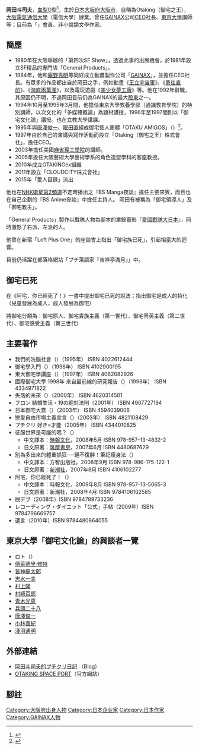 {{blpsources|time=2016-12-07T06:20:16+00:00}}
{{japanese|japanese=岡田 斗司夫|kana=おかだ としお|romaji=Okada Toshio}}

'''岡田斗司夫'''{{BD|1958年|7月1日}}，[[血型|血型]]O型<ref>{{Cite web|title=【岡田斗司夫】プロフィール(年齢)|url=https://www.excite.co.jp/news/dictionary/person/PE3ae917c81a99f55002f718af26607b2cbdb0bf16/|access-date=2021-10-01|work=エキサイトニュース|language=ja|archive-date=2021-09-21|archive-url=https://web.archive.org/web/20210921120435/https://www.excite.co.jp/news/dictionary/person/PE3ae917c81a99f55002f718af26607b2cbdb0bf16/}}</ref>，生於[[日本|日本]][[大阪府|大阪府]][[大阪市|大阪市]]，自稱為Otaking（御宅之王），[[大阪电气通信大学短期大学部|大阪電氣通信大學]]（電信大學）肄業。曾任[[GAINAX|GAINAX]]公司[[CEO|CEO]]社長、[[東京大學|東京大學]]講師等；目前為「{{lang|ja|と学会}}」會員、非小說類文學作家。

== 簡歷 ==
{{Prose|章節'''簡歷'''|time=2021-10-1}}
*1980年在大阪舉辦的「第四次SF Show」，透過此事的出展機會，於1981年設立SF精品的專門店「General Products」。
* 1984年，他和[[庵野秀明|庵野秀明]]等同好成立動畫製作公司「[[GAINAX|GAINAX]]」，並擔任CEO社長。有眾多的作品都出自於岡田之手，例如動畫《[[王立宇宙軍|王立宇宙軍]]》、《[[勇往直前_(動畫)|勇往直前]]》、《[[海底兩萬浬|海底兩萬浬]]》，以及電玩遊戲《[[美少女夢工廠|美少女夢工廠]]》等。他在1992年辭職，其原因仍不明，不過岡田目前仍為GAINAX的最大[[股東|股東]]之一。
* 1994年10月至1995年3月間，他擔任東京大學教養學部（通識教育學院）的特別講師，以次文化的「多媒體概論」為題材講授，1996年至1997間則以「御宅文化論」講授。也在立教大學講課。
* 1995年與[[唐澤俊一|唐澤俊一]]、[[眠田直|眠田直]]組成御宅藝人團體「OTAKU AMIGOS」（{{Lang-ja|オタクアミーゴス}}）<ref>{{Cite web|title=オタクアミーゴス|url=http://mindypower.com/amigos/oa-menu.html|access-date=2021-10-01|work=mindypower.com|archive-date=2022-01-18|archive-url=https://web.archive.org/web/20220118010140/http://mindypower.com/amigos/oa-menu.html}}</ref>。
* 1997年由於自己的演講與寫作活動而設立「Otaking（御宅之王）株式會社」，擔任CEO。
* 2003年擔任美國[[麻省理工學院|麻省理工學院]]的講師。
* 2005年擔任大阪藝術大學藝術學系的角色造型學科的客座教授。
* 2010年成立OTAKINGex組織
* 2011年設立「CLOUDCITY株式會社」
* 2015年「愛人目録」流出

他也在[[NHK衛星第2頻道|NHK衛星第2頻道]]不定時播出之『BS Manga夜談』擔任主要來賓，而且也在自己企劃的『BS Anime夜談』中擔任主持人。
岡田有被稱為「御宅領導人」及「御宅教主」。

「General Products」製作以戰隊人物為腳本的業餘電影『[[愛國戰隊大日本|愛國戰隊大日本]]』，同時激怒了右派、左派的人。

他曾在新宿「Loft Plus One」的座談會上指出「御宅族已死」，引起相當大的迴響。

目前仍活躍在部落格網站「プチ落語家『吉祥亭滿月』」中。

== 御宅已死 ==
{{Expand section|time=2021-10-01T14:04:00+00:00}}

在《阿宅，你已經死了！》一書中提出御宅已死的說法；指出御宅是成人的特化（兒童發展為成人，成人發展為御宅）

將御宅分類為：御宅原人、御宅貴族主義（第一世代）、御宅菁英主義（第二世代）、御宅感受主義（第三世代）

==主要著作==
*我們的洗腦社會（{{lang|ja|ぼくたちの洗脳社会}}）（1995年） ISBN 4022612444
*御宅學入門（{{lang|ja|オタク学入門}}）（1996年） ISBN 4102900195
*東大御宅學講座（{{lang|ja|東大オタク学講座}}）（1997年） ISBN 4062082926
*國際御宅大學 1998年 來自最前線的研究報告（{{lang|ja|国際おたく大学 1998年 最前線からの研究報告}}）（1998年） ISBN 4334971822
*失落的未來（{{lang|ja|失われた未来}}）（2000年） ISBN 4620314501
*フロン 結婚生活・19の絶対法則（2001年） ISBN 4907727194
*日本御宅大賞（{{lang|ja|日本オタク大賞}}）（2003年） ISBN 4594039006
*戀愛自由市場主義宣言（{{lang|ja|恋愛自由市場主義宣言! 確実に「ラブ」と「セックス」を手に入れる鉄則}}）（2003年） ISBN 4821108429
*プチクリ 好き=才能（2005年） ISBN 4344010825
*征服世界是可能的嗎？（{{lang|ja|「世界征服」は可能か?}}）
**中文譯本：[[時報文化|時報文化]]，2008年5月 ISBN 978-957-13-4832-2
**日文原著：[[筑摩書房|筑摩書房]]，2007年6月 ISBN 4480687629
*別為多出來的體重抓狂──絕不復胖！筆記瘦身法（{{lang|ja|いつまでもデブと思うなよ}}）
**中文譯本：方智出版社，2008年9月 ISBN 978-986-175-122-1
**日文原著：[[新潮社|新潮社]]，2007年8月 ISBN 4106102277
*阿宅，你已經死了！（{{lang|ja|オタクはすでに死んでいる}}）
**中文譯本：時報文化，2009年8月 ISBN 978-957-13-5065-3
**日文原著：新潮社，2008年4月 ISBN 9784106102585
*脱デブ（2008年）ISBN 9784789733236
*レコーディング・ダイエット「公式」手帖（2009年）ISBN 9784796669757
*遺言（2010年）ISBN 9784480864055

==東京大學「御宅文化論」的與談者一覽==
*ロト（{{Tsl|ja|氷川竜介|冰川龍介}}）
*[[傅萊德里·修特|傅萊德里·修特]]
*[[皆神龍太郎|皆神龍太郎]]
*[[志水一夫|志水一夫]]
*[[村上隆|村上隆]]
*[[村崎百郎|村崎百郎]]
*[[青木光恵|青木光恵]]
*[[兵頭二十八|兵頭二十八]]
*[[唐澤俊一|唐澤俊一]]
*[[小林善紀|小林善紀]]
*[[淺羽通明|淺羽通明]]

==外部連結==
*[http://putikuri.way-nifty.com/blog/index.html 岡田斗司夫的プチクリ日記] {{Wayback|url=http://putikuri.way-nifty.com/blog/index.html |date=20070621063701 }}（Blog）
*[https://web.archive.org/web/20070313194319/http://www.netcity.or.jp/OTAKU/okada/index.html OTAKING SPACE PORT]（官方網站）

== 腳註 ==
{{Reflist|2}}{{御宅族}}
{{Authority control}}

{{DEFAULTSORT:Okada Toshio}}

[[Category:大阪府出身人物|Category:大阪府出身人物]]
[[Category:日本企业家|Category:日本企业家]]
[[Category:日本作家|Category:日本作家]]
[[Category:GAINAX人物|Category:GAINAX人物]]